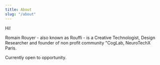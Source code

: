 ```yaml
---
title: About
slug: "/about"
---
```


Hi!

Romain Rouyer - also known as Rouffi - is a Creative Technologist, Design Researcher and founder of non profit community "CogLab, NeuroTechX Paris.

Currently open to opportunity.

